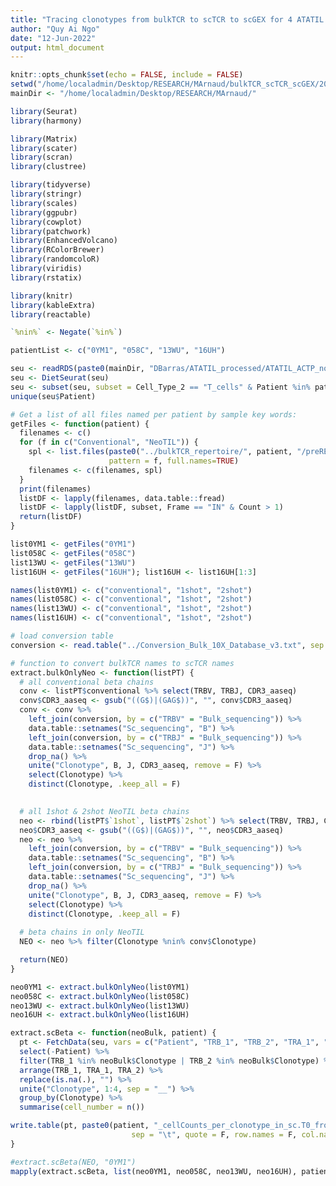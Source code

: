 ```yaml
---
title: "Tracing clonotypes from bulkTCR to scTCR to scGEX for 4 ATATIL research samples - 20230612"
author: "Quy Ai Ngo"
date: "12-Jun-2022"
output: html_document
---
```


```r
knitr::opts_chunk$set(echo = FALSE, include = FALSE)
setwd("/home/localadmin/Desktop/RESEARCH/MArnaud/bulkTCR_scTCR_scGEX/20230612/")
mainDir <- "/home/localadmin/Desktop/RESEARCH/MArnaud/"
```


```r

library(Seurat)
library(harmony)

library(Matrix)
library(scater)
library(scran)
library(clustree)

library(tidyverse)
library(stringr)
library(scales)
library(ggpubr)
library(cowplot)
library(patchwork)
library(EnhancedVolcano)
library(RColorBrewer)
library(randomcoloR)
library(viridis)
library(rstatix)

library(knitr)
library(kableExtra)
library(reactable)

`%nin%` <- Negate(`%in%`)

```


```r

patientList <- c("0YM1", "058C", "13WU", "16UH")

seu <- readRDS(paste0(mainDir, "DBarras/ATATIL_processed/ATATIL_ACTP_normalized.rds"))
seu <- DietSeurat(seu)
seu <- subset(seu, subset = Cell_Type_2 == "T_cells" & Patient %in% patientList)
unique(seu$Patient)

```


```r

# Get a list of all files named per patient by sample key words:
getFiles <- function(patient) {
  filenames <- c()
  for (f in c("Conventional", "NeoTIL")) {
    spl <- list.files(paste0("../bulkTCR_repertoire/", patient, "/preREP/"),
                      pattern = f, full.names=TRUE)
    filenames <- c(filenames, spl)
  }
  print(filenames)
  listDF <- lapply(filenames, data.table::fread)
  listDF <- lapply(listDF, subset, Frame == "IN" & Count > 1)
  return(listDF)
}

list0YM1 <- getFiles("0YM1")
list058C <- getFiles("058C")
list13WU <- getFiles("13WU")
list16UH <- getFiles("16UH"); list16UH <- list16UH[1:3]

names(list0YM1) <- c("conventional", "1shot", "2shot")
names(list058C) <- c("conventional", "1shot", "2shot")
names(list13WU) <- c("conventional", "1shot", "2shot")
names(list16UH) <- c("conventional", "1shot", "2shot")

```


```r

# load conversion table
conversion <- read.table("../Conversion_Bulk_10X_Database_v3.txt", sep = "\t", header = T)

# function to convert bulkTCR names to scTCR names
extract.bulkOnlyNeo <- function(listPT) {
  # all conventional beta chains
  conv <- listPT$conventional %>% select(TRBV, TRBJ, CDR3_aaseq)
  conv$CDR3_aaseq <- gsub("((G$)|(GAG$))", "", conv$CDR3_aaseq)
  conv <- conv %>%
    left_join(conversion, by = c("TRBV" = "Bulk_sequencing")) %>% 
    data.table::setnames("Sc_sequencing", "B") %>% 
    left_join(conversion, by = c("TRBJ" = "Bulk_sequencing")) %>% 
    data.table::setnames("Sc_sequencing", "J") %>% 
    drop_na() %>% 
    unite("Clonotype", B, J, CDR3_aaseq, remove = F) %>%
    select(Clonotype) %>%
    distinct(Clonotype, .keep_all = F)

  
  # all 1shot & 2shot NeoTIL beta chains
  neo <- rbind(listPT$`1shot`, listPT$`2shot`) %>% select(TRBV, TRBJ, CDR3_aaseq)
  neo$CDR3_aaseq <- gsub("((G$)|(GAG$))", "", neo$CDR3_aaseq)
  neo <- neo %>%
    left_join(conversion, by = c("TRBV" = "Bulk_sequencing")) %>% 
    data.table::setnames("Sc_sequencing", "B") %>% 
    left_join(conversion, by = c("TRBJ" = "Bulk_sequencing")) %>% 
    data.table::setnames("Sc_sequencing", "J") %>% 
    drop_na() %>% 
    unite("Clonotype", B, J, CDR3_aaseq, remove = F) %>%
    select(Clonotype) %>%
    distinct(Clonotype, .keep_all = F)  
  
  # beta chains in only NeoTIL
  NEO <- neo %>% filter(Clonotype %nin% conv$Clonotype)

  return(NEO)
}

neo0YM1 <- extract.bulkOnlyNeo(list0YM1)
neo058C <- extract.bulkOnlyNeo(list058C)
neo13WU <- extract.bulkOnlyNeo(list13WU)
neo16UH <- extract.bulkOnlyNeo(list16UH)

```



```r

extract.scBeta <- function(neoBulk, patient) {
  pt <- FetchData(seu, vars = c("Patient", "TRB_1", "TRB_2", "TRA_1", "TRA_2")) %>% filter(Patient == patient) %>% 
  select(-Patient) %>% 
  filter(TRB_1 %in% neoBulk$Clonotype | TRB_2 %in% neoBulk$Clonotype) %>% 
  arrange(TRB_1, TRA_1, TRA_2) %>% 
  replace(is.na(.), "") %>% 
  unite("Clonotype", 1:4, sep = "__") %>% 
  group_by(Clonotype) %>% 
  summarise(cell_number = n())

write.table(pt, paste0(patient, "_cellCounts_per_clonotype_in_sc.T0_from_bulk.preREP_present_only_in_NeoTIL_20230612.txt"),
                           sep = "\t", quote = F, row.names = F, col.names = T)
}

#extract.scBeta(NEO, "0YM1")
mapply(extract.scBeta, list(neo0YM1, neo058C, neo13WU, neo16UH), patientList)

```

